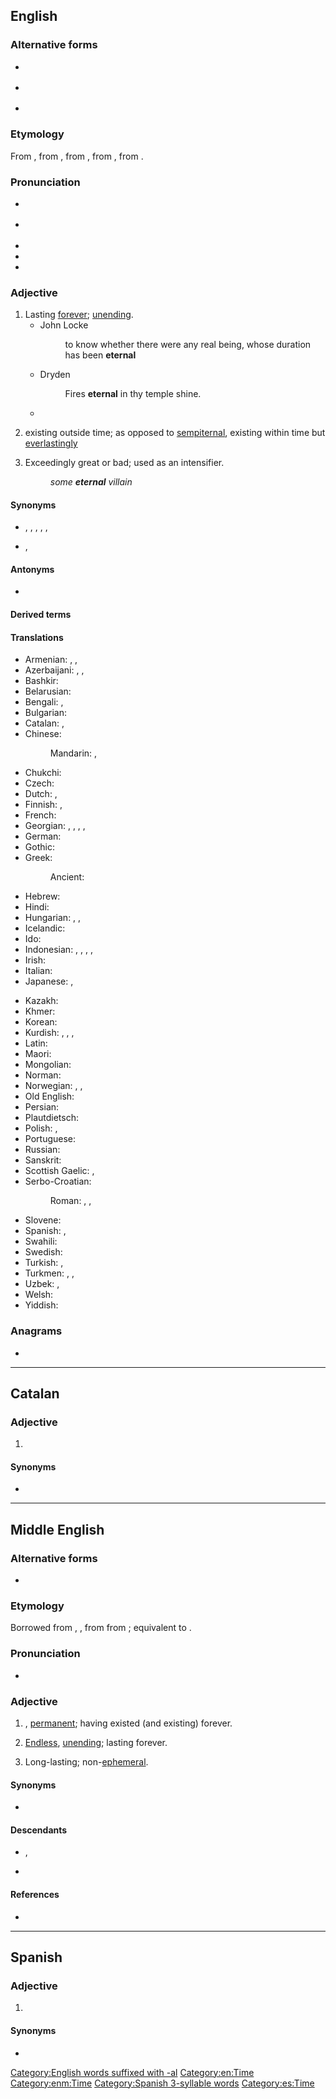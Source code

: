 ==English==

===Alternative forms===
* {{l|en|æternal}} {{qualifier|chiefly archaic}}
* {{l|en|æternall}} {{qualifier|obsolete}}
* {{l|en|eternall}} {{qualifier|obsolete}}

===Etymology===
From {{inh|en|enm|eternal}}, from {{der|en|fro|eternal}}, from {{etyl|LL.|en}} {{m|la|aeternalis}}, from {{etyl|la|en}} {{m|la|aeternus||eternal}}, from {{m|la|aevum||age}}.

===Pronunciation===
* {{a|GA}} {{IPA|/ɪˈtɝnəl/|lang=en}}
* {{a|RP}} {{IPA|/ɪˈtɜːnəl/|lang=en}}
* {{audio|en-us-eternal.ogg|Audio (US)|lang=en}}
* {{rhymes|ɜː(ɹ)nəl|lang=en}}
* {{hyphenation|eter|nal|lang=en}}

===Adjective===
{{en-adj|-}}

# Lasting [[forever]]; [[unending]].
#* John Locke
#*: to know whether there were any real being, whose duration has been '''eternal'''
#* Dryden
#*: Fires '''eternal''' in thy temple shine.
#* {{quote-journal
|lang=en
|date=May 27, 2012
|author=Nathan Rabin
|title=TV: Review: THE SIMPSONS (CLASSIC): “New Kid On The Block” (season 4, episode 8; originally aired 11/12/1992)
|work=The Onion AV Club
|url=http://www.avclub.com/articles/new-kid-on-the-block,75341/
|page=
|passage=In a bid to understand the '''eternal''' mystery that is woman, Bart goes to the least qualified possible source for advice and counsel: his father, who remarkably seems to have made it to his mid-30s without quite figuring out much of anything.}}
# {{lb|en|philosophy}} existing outside time; as opposed to [[sempiternal]], existing within time but [[everlastingly]]
# {{lb|en|dated}} Exceedingly great or bad; used as an intensifier.
#: ''some '''eternal''' villain''

====Synonyms====
* {{sense|lasting forever; unending}} {{l|en|unending}}, {{l|en|agelong}}, {{l|en|permanent}}, {{l|en|sempiternal}}, {{l|en|endless}}, {{l|en|everlasting}}
* {{sense|existing outside time}} {{l|en|timeless}}, {{l|en|atemporal}}

====Antonyms====
* {{l|en|ephemeral}}

====Derived terms====
{{der3|lang=en
| {{l|en|eternal black hole}}
| {{l|en|eternal life}}
| {{l|en|eternal now}}
| {{l|en|eternal recurrence}}
| {{l|en|eternal return}}
| {{l|en|eternal triangle}}
| {{l|en|hope springs eternal}}
}}

====Translations====
{{trans-top|lasting forever}}
* Armenian: {{t+|hy|հավերժական}}, {{t+|hy|անմեռ}}, {{t|hy|անմեռական}}
* Azerbaijani: {{t|az|daim}}, {{t|az|ömürlük}}, {{t+|az|əbədi}}
* Bashkir: {{t|ba|мәңге}}
* Belarusian: {{t|be|ве́чны}}
* Bengali: {{t+|bn|অনন্ত}}, {{t|bn|অমর}}
* Bulgarian: {{t+|bg|вечен}}
* Catalan: {{t+|ca|etern}}, {{t|ca|eternal}}
* Chinese:
*: Mandarin: {{t+|cmn|永遠}}, {{t+|cmn|永远|tr=yǒngyuǎn}}
* Chukchi: {{t|ckt|таӈӄонпыӈӄэн|tr=taṇqonpyṇqėn}}
* Czech: {{t+|cs|věčný|m}}
* Dutch: {{t+|nl|eeuwig}}, {{t+|nl|eindeloos}}
* Finnish: {{t+|fi|ikuinen}}, {{t+|fi|päättymätön}}
* French: {{t+|fr|éternel}}
* Georgian: {{t|ka|მარადი}}, {{t|ka|სამუდამო}}, {{t|ka|სამარადისო}}, {{t|ka|მუდმივი}}, {{t|ka|წარუვალი}}
* German: {{t+|de|ewig}}
* Gothic: {{t|got|𐌰𐌹𐍅𐌴𐌹𐌽𐍃}}
* Greek: {{t+|el|αιώνιος}}
*: Ancient: {{t|grc|αἰώνιος}}
* Hebrew: {{t+|he|נצח|m|tr=natzkhi|alt=נצחי}}
* Hindi: {{t+|hi|सनातन|m}}
* Hungarian: {{t+|hu|örök}}, {{t+|hu|örökös}}, {{t|hu|örökkévaló}}
* Icelandic: {{t+|is|eilífur}}
* Ido: {{t+|io|eterna}}
* Indonesian: {{t+|id|abadi}}, {{t+|id|kekal}}, {{t+|id|langgeng}}, {{t+|id|tetap}}, {{t+|id|permanen}}
* Irish: {{t|ga|síoraí}}
* Italian: {{t+|it|eterno}}
* Japanese: {{t+|ja|永遠|alt=永遠の|tr=えいえんの, eien-no}}, {{t+|ja|永久|alt=永久の|tr=えいきゅうの, eikyū-no}}
{{trans-mid}}
* Kazakh: {{t|kk|мәңгі}}
* Khmer: {{t|km|គ្មានទីបំផុត|tr=kmien tii bɑmpʰot}}
* Korean: {{t+|ko|영원히}}
* Kurdish: {{t+|ku|ebedî}}, {{t+|ku|herherî}}, {{t+|ku|hetahetayî}}, {{t+|ku|bêdawî}}
* Latin: {{t+|la|aeternus}}
* Maori: {{t|mi|mutungakore}}
* Mongolian: {{t+|mn|мөнх}}
* Norman: {{t|nrf|êtèrnel}} {{qualifier|Jersey}}
* Norwegian: {{t+|no|evig}}, {{t|no|endeløs}}, {{t|no|evinnelig}}
* Old English: {{t|ang|ēċe}}
* Persian: {{t+|fa|ابدی|tr=abadi}}
* Plautdietsch: {{t|pdt|eewich}}
* Polish: {{t+|pl|wieczny|m}}, {{t+|pl|wieczysty|m}}
* Portuguese: {{t+|pt|eterno}}
* Russian: {{t+|ru|ве́чный}}
* Sanskrit: {{t+|sa|सनातन}}
* Scottish Gaelic: {{t|gd|maireannach}}, {{t|gd|sìorraidh}}
* Serbo-Croatian:
*: Roman: {{t+|sh|večan}}, {{t|sh|vekotrajan}}, {{t+|sh|vekovečan}}
* Slovene: {{t+|sl|večen}}
* Spanish: {{t+|es|eterno}}, {{t+|es|eternal}}
* Swahili: {{t|sw|-a milele}}
* Swedish: {{t+|sv|evig}}
* Turkish: {{t+|tr|sonsuz}}, {{t+|tr|ebedî}}
* Turkmen: {{t|tk|ömürlik}}, {{t+|tk|baky}}, {{t|tk|ebedi}}
* Uzbek: {{t+|uz|abadiy}}, {{t+|uz|mangu}}
* Welsh: {{t|cy|didranc}}
* Yiddish: {{t|yi|אייביק}}
{{trans-bottom}}

===Anagrams===
* {{anagrams|en|a=aeelnrt|enteral|teneral}}

[[Category:English words suffixed with -al]]
[[Category:en:Time]]

----

==Catalan==

===Adjective===
{{ca-adj|mf}}

# {{l|en|eternal}}

====Synonyms====
* {{l|ca|etern}}

----

==Middle English==

===Alternative forms===
* {{alter|enm|eterneel|eternall}}

===Etymology===
Borrowed from {{bor|enm|fro|eternal}}, {{m|fro|eternel}}, from from {{der|en|la|aeternālis}}; equivalent to {{af|enm|eterne|-al}}.

===Pronunciation===
* {{IPA|lang=enm|/ɛːtɛrˈnaːl/|/ɛːˈtɛrnal/|/ɛːtɛrˈnɛːl/}}

===Adjective===
{{enm-adj}}

# {{l|en|eternal|Eternal}}, [[permanent]]; having existed (and existing) forever.
# [[endless|Endless]], [[unending]]; lasting forever.
# {{lb|enm|rare}} Long-lasting; non-[[ephemeral]].

====Synonyms====
* {{l|enm|eterne}}

====Descendants====
* {{desc|en|eternal}}, {{l|en|tarnal}}
* {{desc|sco|eternal}}

====References====
* {{R:MED Online|entry=ēternā̆l, -ē̆l (adj.)|id=MED14581|accessdate=2019-01-19}}

[[Category:enm:Time]]

----

==Spanish==

===Adjective===
{{es-adj|pl=eternales}}

# {{l|en|eternal}}

====Synonyms====
* {{l|es|eterno}}

[[Category:Spanish 3-syllable words]]
[[Category:es:Time]]